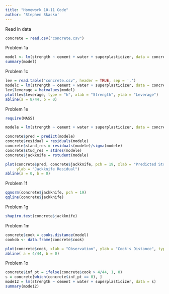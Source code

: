 ```yaml
---
title: "Homework 10-11 Code"
author: 'Stephen Skasko'
---
```


Read in data

```r
concrete = read.csv("concrete.csv")
```

Problem 1a

```r
model <- lm(strength ~ cement + water + superplasticizer, data = concrete)
summary(model)
```

Problem 1c

```r
lev = read.table("concrete.csv", header = TRUE, sep = ',')
modelc = lm(strength ~ cement + water + superplasticizer, data = concrete)
lev$leverage = hatvalues(model)
plot(lev$leverage, type = "h", xlab = "Strength", ylab = "Leverage")
abline(a = 8/44, b = 0)
```

Problem 1e

```r
require(MASS)

modele = lm(strength ~ cement + water + superplasticizer, data = concrete)

concrete$pred = predict(modele)
concrete$residual = residuals(modele)
concrete$stand_res = residuals(modele)/sigma(modele)
concrete$stud_res = stdres(modele)
concrete$jackknife = rstudent(modele)

plot(concrete$pred, concrete$jackknife, pch = 19, xlab = "Predicted Strength", 
     ylab = "Jackknife Residual")
abline(a = 0, b = 0)

```

Problem 1f

```r
qqnorm(concrete$jackknife, pch = 19)
qqline(concrete$jackknife)
```

Problem 1g

```r
shapiro.test(concrete$jackknife)
```

Problem 1m

```r
concrete$cook = cooks.distance(model)
cookob <- data.frame(concrete$cook)

plot(concrete$cook, xlab = "Observation", ylab = "Cook's Distance", type = "h")
abline( a = 4/44, b = 0)
```

Problem 1o

```r
concrete$inf_pt = ifelse(concrete$cook > 4/44, 1, 0)
s = concrete[which(concrete$inf_pt == 0), ]
mode12 = lm(strength ~ cement + water + superplasticizer, data = s)
summary(mode12)
```
